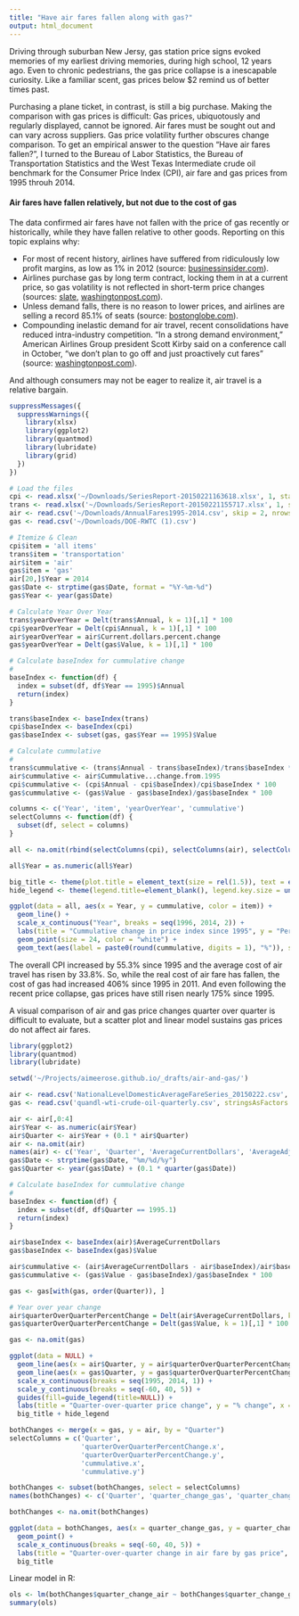 ```yaml
---
title: "Have air fares fallen along with gas?"
output: html_document
---
```


Driving through suburban New Jersy, gas station price signs evoked memories of my earliest driving memories, during high school, 12 years ago. Even to chronic pedestrians, the gas price collapse is a inescapable curiosity. Like a familiar scent, gas prices below $2 remind us of better times past.

Purchasing a plane ticket, in contrast, is still a big purchase. Making the comparison with gas prices is difficult: Gas prices, ubiquotously and regularly displayed, cannot be ignored. Air fares must be sought out and can vary across suppliers. Gas price volatility further obscures change comparison. To get an empirical answer to the question "Have air fares fallen?", I turned to the Bureau of Labor Statistics, the Bureau of Transportation Statistics and the West Texas Intermediate crude oil benchmark for the Consumer Price Index (CPI), air fare and gas prices from 1995 throuh 2014.

#### Air fares have fallen relatively, but not due to the cost of gas

The data confirmed air fares have not fallen with the price of gas recently or historically, while they have fallen relative to other goods. Reporting on this topic explains why:

* For most of recent history, airlines have suffered from ridiculously low profit margins, as low as 1% in 2012 (source: [businessinsider.com](http://www.businessinsider.com/airlines-have-a-small-profit-margin-2012-6)).
* Airlines purchase gas by long term contract, locking them in at a current price, so gas volatility is not reflected in short-term price changes (sources: [slate](http://www.slate.com/articles/news_and_politics/politics/2014/12/fuel_prices_and_airfares_airlines_are_making_record_profits_don_t_bet_on.html), [washingtonpost.com](http://www.washingtonpost.com/blogs/wonkblog/wp/2015/01/20/airlines-could-slash-ticket-prices-as-fuel-costs-plummet-heres-why-they-wont/)).
* Unless demand falls, there is no reason to lower prices, and airlines are selling a record 85.1% of seats (source: [bostonglobe.com](http://www.bostonglobe.com/business/2014/11/17/fuel-prices-are-lower-why-aren-airline-tickets-cheaper/6IO8Hkcy4Norm71MzAvfaJ/story.html)).
* Compounding inelastic demand for air travel, recent consolidations have reduced intra-industry competition. "In a strong demand environment," American Airlines Group president Scott Kirby said on a conference call in October, "we don’t plan to go off and just proactively cut fares” (source: [washingtonpost.com](http://www.washingtonpost.com/blogs/wonkblog/wp/2015/01/20/airlines-could-slash-ticket-prices-as-fuel-costs-plummet-heres-why-they-wont/)).

And although consumers may not be eager to realize it, air travel is a relative bargain.

```r
suppressMessages({
  suppressWarnings({
    library(xlsx)
    library(ggplot2)
    library(quantmod)
    library(lubridate)
    library(grid)
  })
})

# Load the files
cpi <- read.xlsx('~/Downloads/SeriesReport-20150221163618.xlsx', 1, startRow = 11)
trans <- read.xlsx('~/Downloads/SeriesReport-20150221155717.xlsx', 1, startRow = 11)
air <- read.csv('~/Downloads/AnnualFares1995-2014.csv', skip = 2, nrows = 20, stringsAsFactors = FALSE)
gas <- read.csv('~/Downloads/DOE-RWTC (1).csv')

# Itemize & Clean
cpi$item = 'all items'
trans$item = 'transportation'
air$item = 'air'
gas$item = 'gas'
air[20,]$Year = 2014
gas$Date <- strptime(gas$Date, format = "%Y-%m-%d")
gas$Year <- year(gas$Date)

# Calculate Year Over Year
trans$yearOverYear = Delt(trans$Annual, k = 1)[,1] * 100
cpi$yearOverYear = Delt(cpi$Annual, k = 1)[,1] * 100
air$yearOverYear = air$Current.dollars.percent.change
gas$yearOverYear = Delt(gas$Value, k = 1)[,1] * 100

# Calculate baseIndex for cummulative change
#
baseIndex <- function(df) {
  index = subset(df, df$Year == 1995)$Annual
  return(index)
}

trans$baseIndex <- baseIndex(trans)
cpi$baseIndex <- baseIndex(cpi)
gas$baseIndex <- subset(gas, gas$Year == 1995)$Value

# Calculate cummulative
#
trans$cummulative <- (trans$Annual - trans$baseIndex)/trans$baseIndex * 100
air$cummulative <- air$Cummulative...change.from.1995
cpi$cummulative <- (cpi$Annual - cpi$baseIndex)/cpi$baseIndex * 100
gas$cummulative <- (gas$Value - gas$baseIndex)/gas$baseIndex * 100

columns <- c('Year', 'item', 'yearOverYear', 'cummulative')
selectColumns <- function(df) {
  subset(df, select = columns)
}

all <- na.omit(rbind(selectColumns(cpi), selectColumns(air), selectColumns(gas)))

all$Year = as.numeric(all$Year)

big_title <- theme(plot.title = element_text(size = rel(1.5)), text = element_text(size=28, lineheight=2))
hide_legend <- theme(legend.title=element_blank(), legend.key.size = unit(2, "cm"))

ggplot(data = all, aes(x = Year, y = cummulative, color = item)) +
  geom_line() +
  scale_x_continuous("Year", breaks = seq(1996, 2014, 2)) +
  labs(title = "Cummulative change in price index since 1995", y = "Percent change", size = 12) +
  geom_point(size = 24, color = "white") +
  geom_text(aes(label = paste0(round(cummulative, digits = 1), "%")), size = 5) + big_title + hide_legend

```

The overall CPI increased by 55.3% since 1995 and the average cost of air travel has risen by 33.8%. So, while the real cost of air fare has fallen, the cost of gas had increased 406% since 1995 in 2011. And even following the recent price collapse, gas prices have still risen nearly 175% since 1995.

A visual comparison of air and gas price changes quarter over quarter is difficult to evaluate, but a scatter plot and linear model sustains gas prices do not affect air fares.

```r
library(ggplot2)
library(quantmod)
library(lubridate)

setwd('~/Projects/aimeerose.github.io/_drafts/air-and-gas/')

air <- read.csv('NationalLevelDomesticAverageFareSeries_20150222.csv', stringsAsFactors = FALSE)
gas <- read.csv('quandl-wti-crude-oil-quarterly.csv', stringsAsFactors = FALSE)

air <- air[,0:4]
air$Year <- as.numeric(air$Year)
air$Quarter <- air$Year + (0.1 * air$Quarter)
air <- na.omit(air)
names(air) <- c('Year', 'Quarter', 'AverageCurrentDollars', 'AverageAdjustedDollars')
gas$Date <- strptime(gas$Date, "%m/%d/%y")
gas$Quarter <- year(gas$Date) + (0.1 * quarter(gas$Date))

# Calculate baseIndex for cummulative change
#
baseIndex <- function(df) {
  index = subset(df, df$Quarter == 1995.1)
  return(index)
}

air$baseIndex <- baseIndex(air)$AverageCurrentDollars
gas$baseIndex <- baseIndex(gas)$Value

air$cummulative <- (air$AverageCurrentDollars - air$baseIndex)/air$baseIndex * 100
gas$cummulative <- (gas$Value - gas$baseIndex)/gas$baseIndex * 100

gas <- gas[with(gas, order(Quarter)), ]

# Year over year change
air$quarterOverQuarterPercentChange = Delt(air$AverageCurrentDollars, k = 1)[,1] * 100
gas$quarterOverQuarterPercentChange = Delt(gas$Value, k = 1)[,1] * 100

gas <- na.omit(gas)

ggplot(data = NULL) +
  geom_line(aes(x = air$Quarter, y = air$quarterOverQuarterPercentChange, colour = "air")) + 
  geom_line(aes(x = gas$Quarter, y = gas$quarterOverQuarterPercentChange, colour = "gas")) +
  scale_x_continuous(breaks = seq(1995, 2014, 1)) +
  scale_y_continuous(breaks = seq(-60, 40, 5)) +
  guides(fill=guide_legend(title=NULL)) +
  labs(title = "Quarter-over-quarter price change", y = "% change", x = "quarter") +
  big_title + hide_legend
```

```r

bothChanges <- merge(x = gas, y = air, by = "Quarter")
selectColumns = c('Quarter',
                  'quarterOverQuarterPercentChange.x',
                  'quarterOverQuarterPercentChange.y',
                  'cummulative.x',
                  'cummulative.y')

bothChanges <- subset(bothChanges, select = selectColumns)
names(bothChanges) <- c('Quarter', 'quarter_change_gas', 'quarter_change_air', 'cummulative_change_gas', 'cummulative_change_air')

bothChanges <- na.omit(bothChanges)

ggplot(data = bothChanges, aes(x = quarter_change_gas, y = quarter_change_air)) +
  geom_point() +
  scale_x_continuous(breaks = seq(-60, 40, 5)) +
  labs(title = "Quarter-over-quarter change in air fare by gas price", x = "% change gas", y = "% change air") +
  big_title
```

Linear model in R:
```r
ols <- lm(bothChanges$quarter_change_air ~ bothChanges$quarter_change_gas)
summary(ols)
```
